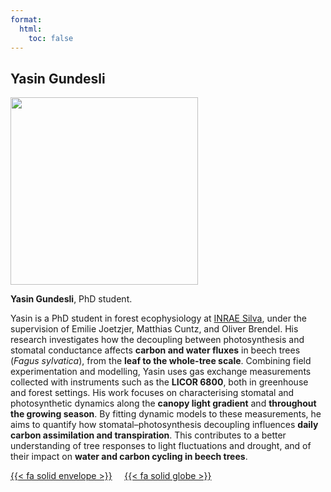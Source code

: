 ```yaml
---
format:
  html:
    toc: false
---
```


## Yasin Gundesli

::: {layout="[[30,70]]"}

::: {#first-column}
![](/images/Yasin_Gundesli.jpg){fig-align="left" width="300"}
:::

::: {#second-column}
**Yasin Gundesli**, PhD student.

Yasin is a PhD student in forest ecophysiology at [INRAE Silva](https://www6.nancy.inrae.fr/silva/), under the supervision of Emilie Joetzjer, Matthias Cuntz, and Oliver Brendel. His research investigates how the decoupling between photosynthesis and stomatal conductance affects **carbon and water fluxes** in beech trees (*Fagus sylvatica*), from the **leaf to the whole-tree scale**. Combining field experimentation and modelling, Yasin uses gas exchange measurements collected with instruments such as the **LICOR 6800**, both in greenhouse and forest settings. His work focuses on characterising stomatal and photosynthetic dynamics along the **canopy light gradient** and **throughout the growing season**. By fitting dynamic models to these measurements, he aims to quantify how stomatal–photosynthesis decoupling influences **daily carbon assimilation and transpiration**. This contributes to a better understanding of tree responses to light fluctuations and drought, and of their impact on **water and carbon cycling in beech trees**.
:::

:::

<a href="mailto:yasin.gundesli@inrae.fr">{{< fa solid envelope >}}</a> &nbsp; &nbsp; [{{< fa solid globe >}}](yasin_gundesli.qmd)
